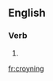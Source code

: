 ==English==

===Verb===
{{head|en|present participle}}

# {{present participle of|croyn|lang=en|nocat=1}}

[[fr:croyning]]